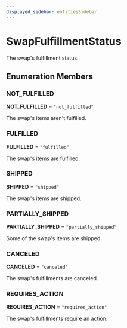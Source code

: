 ```yaml
---
displayed_sidebar: entitiesSidebar
---
```



# SwapFulfillmentStatus

The swap's fulfillment status.

## Enumeration Members

### NOT\_FULFILLED

 **NOT\_FULFILLED** = `"not_fulfilled"`

The swap's items aren't fulfilled.

### FULFILLED

 **FULFILLED** = `"fulfilled"`

The swap's items are fulfilled.

### SHIPPED

 **SHIPPED** = `"shipped"`

The swap's items are shipped.

### PARTIALLY\_SHIPPED

 **PARTIALLY\_SHIPPED** = `"partially_shipped"`

Some of the swap's items are shipped.

### CANCELED

 **CANCELED** = `"canceled"`

The swap's fulfillments are canceled.

### REQUIRES\_ACTION

 **REQUIRES\_ACTION** = `"requires_action"`

The swap's fulfillments require an action.
